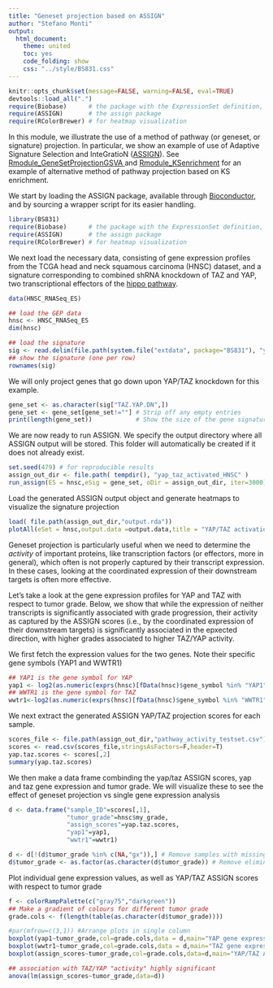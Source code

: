 ```yaml
---
title: "Geneset projection based on ASSIGN"
author: "Stefano Monti"
output:
  html_document:
    theme: united
    toc: yes
    code_folding: show
    css: "../style/BS831.css" 
---
```


```r
knitr::opts_chunk$set(message=FALSE, warning=FALSE, eval=TRUE)
devtools::load_all(".")
require(Biobase)      # the package with the ExpressionSet definition, among others
require(ASSIGN)       # the assign package
require(RColorBrewer) # for heatmap visualization
```

In this module, we illustrate the use of a method of pathway (or
geneset, or signature) projection. In particular, we show an example
of use of Adaptive Signature Selection and InteGratioN (<a
href="http://www.ncbi.nlm.nih.gov/pubmed/25617415">ASSIGN</a>). See <a
href="Rmodule_GeneSetProjectionKS.html">Rmodule_GeneSetProjectionGSVA
</a> and <a href="Rmodule_KSenrichment.html">Rmodule_KSenrichment</a>
for an example of alternative method of pathway projection based on KS
enrichment.</p>

We start by loading the ASSIGN package, available through <a
href="http://www.bioconductor.org/packages/release/bioc/html/ASSIGN.html">Bioconductor</a>,
and by sourcing a wrapper script for its easier handling.

```r
library(BS831)
require(Biobase)      # the package with the ExpressionSet definition, among others
require(ASSIGN)       # the assign package
require(RColorBrewer) # for heatmap visualization
```

We next load the necessary data, consisting of gene expression
profiles from the TCGA head and neck squamous carcinoma (HNSC)
dataset, and a signature corresponding to combined shRNA knockdown of TAZ and
YAP, two transcriptional effectors of the <a
href="http://www.cellsignal.com/contents/science-cst-pathways-stem-cell-markers/hippo-signaling-pathway/pathways-hippo">hippo
pathway</a>.

```r
data(HNSC_RNASeq_ES)

## load the GEP data
hnsc <- HNSC_RNASeq_ES
dim(hnsc)

## load the signature
sig <- read.delim(file.path(system.file("extdata", package="BS831"), "yap_taz.gmt"), header=F,stringsAsFactors=F,row.names=1 )
## show the signature (one per row)
rownames(sig)
```

We will only project genes that go down upon YAP/TAZ knockdown for this example.

```r
gene_set <- as.character(sig["TAZ.YAP.DN",])
gene_set <- gene_set[gene_set!=""] # Strip off any empty entries
print(length(gene_set))            # Show the size of the gene signature
```

We are now ready to run ASSIGN. We specify the output directory where
all ASSIGN output will be stored. This folder will automatically be
created if it does not already exist.

```r
set.seed(479) # for reproducible results
assign_out_dir <- file.path( tempdir(), "yap_taz_activated_HNSC" ) 
run_assign(ES = hnsc,eSig = gene_set, oDir = assign_out_dir, iter=3000)
```

Load the generated ASSIGN output object and generate heatmaps to visualize the signature projection

```r
load( file.path(assign_out_dir,"output.rda"))
plotAll(eSet = hnsc,output.data =output.data,title = "YAP/TAZ activation" ,gene_list =  gene_set)
```

Geneset projection is particularly useful when we need to determine
the _activity_ of important proteins, like transcription factors (or
effectors, more in general), which often is not properly captured by
their transcript expression. In these cases, looking at the
coordinated expression of their downstream targets is often more
effective.

Let's take a look at the gene expression profiles for YAP and TAZ with
respect to tumor grade. Below, we show that while the expression of neither transcripts is significantly associated with grade progression, their activity as captured by the ASSIGN scores (i.e., by the coordinated expression of their downstream targets) is significantly associated in the epxected direction, with higher grades associated to higher TAZ/YAP activity.

We first fetch the expression values for the two genes. Note their specific gene symbols (YAP1 and WWTR1)

```r
## YAP1 is the gene symbol for YAP
yap1 <- log2(as.numeric(exprs(hnsc)[fData(hnsc)$gene_symbol %in% "YAP1"]))
## WWTR1 is the gene symbol for TAZ
wwtr1<-log2(as.numeric(exprs(hnsc)[fData(hnsc)$gene_symbol %in% "WWTR1"]))
```

We next extract the generated ASSIGN YAP/TAZ projection scores for each sample.

```r
scores_file <- file.path(assign_out_dir,"pathway_activity_testset.csv")
scores <- read.csv(scores_file,stringsAsFactors=F,header=T)
yap.taz.scores <- scores[,2]
summary(yap.taz.scores)
```

We then make a data frame combinding the yap/taz ASSIGN scores, yap
and taz gene expression and tumor grade.  We will visualize these to
see the effect of geneset projection vs single gene expression
analysis

```r
d <- data.frame("sample_ID"=scores[,1],
                "tumor_grade"=hnsc$my_grade,
                "assign_scores"=yap.taz.scores,
                "yap1"=yap1,
                "wwtr1"=wwtr1)

d <- d[!(d$tumor_grade %in% c(NA,"gx")),] # Remove samples with missing grade information (NA or "gx")
d$tumor_grade <- as.factor(as.character(d$tumor_grade)) # Remove eliminated entries
```

Plot individual gene expression values, as well as YAP/TAZ ASSIGN scores with respect to tumor grade
```r
f <- colorRampPalette(c("gray75","darkgreen"))
## Make a gradient of colours for different tumor grade
grade.cols <- f(length(table(as.character(d$tumor_grade)))) 

#par(mfrow=c(3,1)) #Arrange plots in single column
boxplot(yap1~tumor_grade,col=grade.cols,data = d,main="YAP gene expression \nwrt tumor grade")
boxplot(wwtr1~tumor_grade,col=grade.cols,data = d,main="TAZ gene expression \nwrt tumor grade")
boxplot(assign_scores~tumor_grade,col=grade.cols,data=d,main="YAP/TAZ ASSIGN scores \nwrt tumor grade")

## association with TAZ/YAP "activity" highly significant
anova(lm(assign_scores~tumor_grade,data=d))
```
